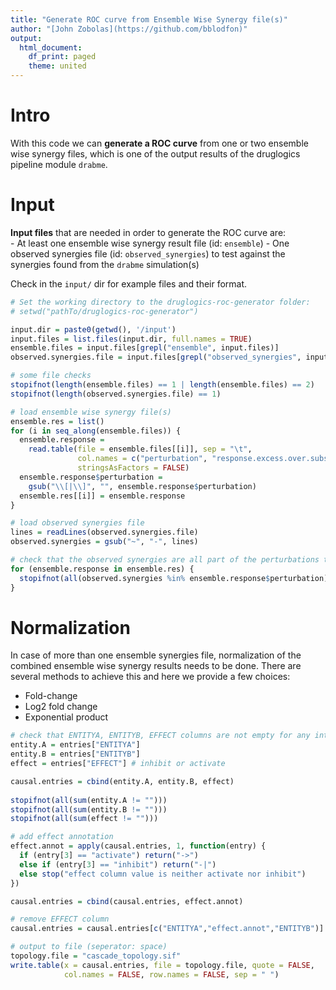 ```yaml
---
title: "Generate ROC curve from Ensemble Wise Synergy file(s)"
author: "[John Zobolas](https://github.com/bblodfon)"
output:
  html_document:
    df_print: paged
    theme: united
---
```


# Intro 

With this code we can **generate a ROC curve** from one or two ensemble wise 
synergy files, which is one of the output results of the druglogics pipeline 
module `drabme`.

# Input

**Input files** that are needed in order to generate the ROC curve are:  
- At least one ensemble wise synergy result file (id: `ensemble`)
- One observed synergies file (id: `observed_synergies`) to test against the 
synergies found from the `drabme` simulation(s)

Check in the `input/` dir for example files and their format.

```r
# Set the working directory to the druglogics-roc-generator folder: 
# setwd("pathTo/druglogics-roc-generator")

input.dir = paste0(getwd(), '/input')
input.files = list.files(input.dir, full.names = TRUE)
ensemble.files = input.files[grepl("ensemble", input.files)]
observed.synergies.file = input.files[grepl("observed_synergies", input.files)]

# some file checks
stopifnot(length(ensemble.files) == 1 | length(ensemble.files) == 2)
stopifnot(length(observed.synergies.file) == 1)

# load ensemble wise synergy file(s)
ensemble.res = list()
for (i in seq_along(ensemble.files)) {
  ensemble.response = 
    read.table(file = ensemble.files[[i]], sep = "\t", 
               col.names = c("perturbation", "response.excess.over.subset"),
               stringsAsFactors = FALSE)
  ensemble.response$perturbation = 
    gsub("\\[|\\]", "", ensemble.response$perturbation)
  ensemble.res[[i]] = ensemble.response
}

# load observed synergies file
lines = readLines(observed.synergies.file)
observed.synergies = gsub("~", "-", lines)

# check that the observed synergies are all part of the perturbations tested
for (ensemble.response in ensemble.res) {
  stopifnot(all(observed.synergies %in% ensemble.response$perturbation))
}
```

# Normalization

In case of more than one ensemble synergies file, normalization of the 
combined ensemble wise synergy results needs to be done. There are several 
methods to achieve this and here we provide a few choices:

- Fold-change
- Log2 fold change
- Exponential product

```r
# check that ENTITYA, ENTITYB, EFFECT columns are not empty for any interaction
entity.A = entries["ENTITYA"]
entity.B = entries["ENTITYB"]
effect = entries["EFFECT"] # inhibit or activate

causal.entries = cbind(entity.A, entity.B, effect)
  
stopifnot(all(sum(entity.A != "")))
stopifnot(all(sum(entity.B != "")))
stopifnot(all(sum(effect != "")))

# add effect annotation
effect.annot = apply(causal.entries, 1, function(entry) {
  if (entry[3] == "activate") return("->")
  else if (entry[3] == "inhibit") return("-|")
  else stop("effect column value is neither activate nor inhibit")
})

causal.entries = cbind(causal.entries, effect.annot)

# remove EFFECT column
causal.entries = causal.entries[c("ENTITYA","effect.annot","ENTITYB")]

# output to file (seperator: space)
topology.file = "cascade_topology.sif"
write.table(x = causal.entries, file = topology.file, quote = FALSE, 
            col.names = FALSE, row.names = FALSE, sep = " ")
```